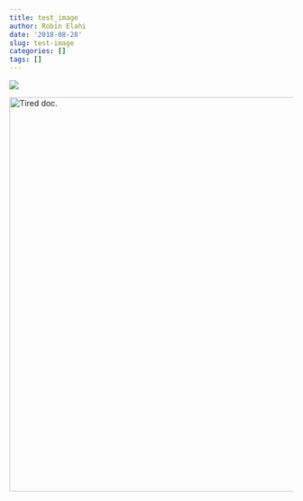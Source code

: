 ```yaml
---
title: test_image
author: Robin Elahi
date: '2018-08-28'
slug: test-image
categories: []
tags: []
---
```


![](/post/2018-06-26-phraze_consulting_files/tired_doctor_binders.png)


<img src="/post/2018-06-26-phraze_consulting_files/tired_doctor_binders.png" alt="Tired doc." width="700px"/>
